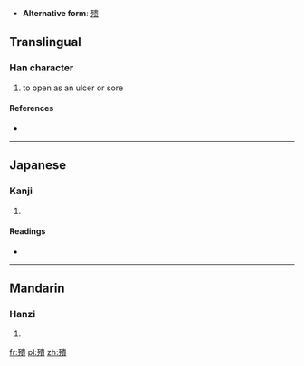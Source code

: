 * '''Alternative form''': [[㱮]]
==Translingual==

===Han character===
{{Han char|rn=78|rad=歹|as=12|sn=16|four=|canj=一弓中一金 (MNLMC)}}

# to open as an ulcer or sore

====References====
* {{Han ref|kx=0583.180|dkj=16571|dj=0976.060|hdz=21394.150|uh=6BA8|ud=27560}}

----

==Japanese==

===Kanji===
{{ja-kanji|grade=|rs=歹12}}

# {{defn|Japanese|sort=歹12}}

====Readings====
* {{ja-readings|on=[[かい]] (kai), [[え]] (e), [[こつ]] (kotsu), [[ごち]] (gochi)|kun=[[ただれる]] (tadareru)}}

----

==Mandarin==

===Hanzi===
{{cmn-hanzi|sim=㱮|pin=[[huì]] ([[hui4]])|wg=hui<sup>4</sup>}}

# {{defn|Mandarin|sort=歹12}}

[[fr:殨]]
[[pl:殨]]
[[zh:殨]]
